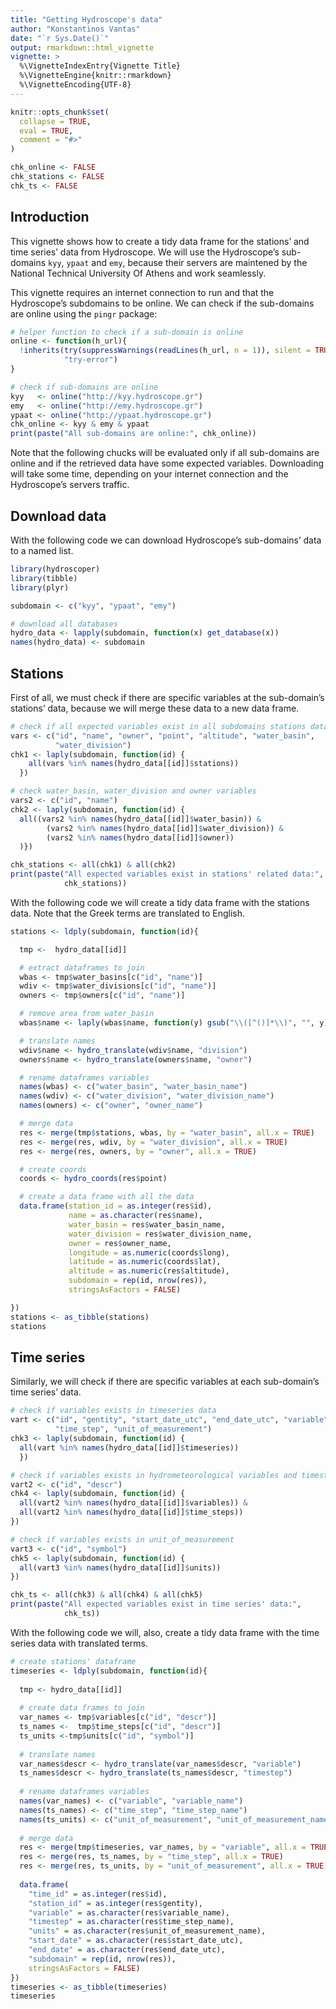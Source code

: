 ```yaml
---
title: "Getting Hydroscope's data"
author: "Konstantinos Vantas"
date: "`r Sys.Date()`"
output: rmarkdown::html_vignette
vignette: >
  %\VignetteIndexEntry{Vignette Title}
  %\VignetteEngine{knitr::rmarkdown}
  %\VignetteEncoding{UTF-8}
---
```


```r
knitr::opts_chunk$set(
  collapse = TRUE,
  eval = TRUE,
  comment = "#>"
)

chk_online <- FALSE
chk_stations <- FALSE
chk_ts <- FALSE

```

## Introduction

This vignette shows how to create a tidy data frame for the stations' and time series' data from Hydroscope. We will use the Hydroscope's sub-domains `kyy`, `ypaat` and `emy`, because their servers are maintened by the National Technical University Of Athens and work seamlessly.

This vignette requires an internet connection to run and that the Hydroscope's subdomains to be online. We can check if the sub-domains are online using the `pingr` package:

```r
# helper function to check if a sub-domain is online
online <- function(h_url){
  !inherits(try(suppressWarnings(readLines(h_url, n = 1)), silent = TRUE),
            "try-error")
}

# check if sub-domains are online
kyy   <- online("http://kyy.hydroscope.gr")
emy   <- online("http://emy.hydroscope.gr")
ypaat <- online("http://ypaat.hydroscope.gr")
chk_online <- kyy & emy & ypaat
print(paste("All sub-domains are online:", chk_online))
```

Note that the following chucks will be evaluated only if all sub-domains are online and if the retrieved data have some expected variables. Downloading will take some time, depending on your internet connection and the Hydroscope's servers traffic.

## Download data

With the following code we can download Hydroscope's sub-domains' data to a named list.

```r
library(hydroscoper)
library(tibble)
library(plyr)

subdomain <- c("kyy", "ypaat", "emy")

# download all databases
hydro_data <- lapply(subdomain, function(x) get_database(x))
names(hydro_data) <- subdomain

```

## Stations

First of all, we must check if there are specific variables at the sub-domain's stations' data, because we will merge these data to a new data frame.

```r

# check if all expected variables exist in all subdomains stations data
vars <- c("id", "name", "owner", "point", "altitude", "water_basin",
          "water_division")
chk1 <- laply(subdomain, function(id) {
    all(vars %in% names(hydro_data[[id]]$stations))
  })

# check water_basin, water_division and owner variables
vars2 <- c("id", "name")
chk2 <- laply(subdomain, function(id) { 
  all((vars2 %in% names(hydro_data[[id]]$water_basin)) &
        (vars2 %in% names(hydro_data[[id]]$water_division)) &
        (vars2 %in% names(hydro_data[[id]]$owner))
  )})

chk_stations <- all(chk1) & all(chk2)
print(paste("All expected variables exist in stations' related data:",
            chk_stations))
```

With the following code we will create a tidy data frame with the stations data. Note that the Greek terms are translated to English.

```r
stations <- ldply(subdomain, function(id){

  tmp <-  hydro_data[[id]]

  # extract dataframes to join
  wbas <- tmp$water_basins[c("id", "name")]
  wdiv <- tmp$water_divisions[c("id", "name")]
  owners <- tmp$owners[c("id", "name")]

  # remove area from water_basin
  wbas$name <- laply(wbas$name, function(y) gsub("\\([^()]*\\)", "", y))

  # translate names
  wdiv$name <- hydro_translate(wdiv$name, "division")
  owners$name <- hydro_translate(owners$name, "owner")

  # rename dataframes variables
  names(wbas) <- c("water_basin", "water_basin_name")
  names(wdiv) <- c("water_division", "water_division_name")
  names(owners) <- c("owner", "owner_name")

  # merge data
  res <- merge(tmp$stations, wbas, by = "water_basin", all.x = TRUE)
  res <- merge(res, wdiv, by = "water_division", all.x = TRUE)
  res <- merge(res, owners, by = "owner", all.x = TRUE)

  # create coords
  coords <- hydro_coords(res$point)

  # create a data frame with all the data
  data.frame(station_id = as.integer(res$id),
             name = as.character(res$name),
             water_basin = res$water_basin_name,
             water_division = res$water_division_name,
             owner = res$owner_name,
             longitude = as.numeric(coords$long),
             latitude = as.numeric(coords$lat),
             altitude = as.numeric(res$altitude),
             subdomain = rep(id, nrow(res)),
             stringsAsFactors = FALSE)

})
stations <- as_tibble(stations)
stations
```

## Time series

Similarly, we will check if there are specific variables at each sub-domain's time series' data.

```r

# check if variables exists in timeseries data
vart <- c("id", "gentity", "start_date_utc", "end_date_utc", "variable",
          "time_step", "unit_of_measurement")
chk3 <- laply(subdomain, function(id) { 
  all(vart %in% names(hydro_data[[id]]$timeseries))
  })

# check if variables exists in hydrometeorological variables and timesteps
vart2 <- c("id", "descr")
chk4 <- laply(subdomain, function(id) {
  all(vart2 %in% names(hydro_data[[id]]$variables)) &
  all(vart2 %in% names(hydro_data[[id]]$time_steps))
})

# check if variables exists in unit_of_measurement
vart3 <- c("id", "symbol")
chk5 <- laply(subdomain, function(id) {
  all(vart3 %in% names(hydro_data[[id]]$units))
})

chk_ts <- all(chk3) & all(chk4) & all(chk5)
print(paste("All expected variables exist in time series' data:",
            chk_ts))


```

With the following code we will, also, create a tidy data frame with the time series data with translated terms.

```r
# create stations' dataframe
timeseries <- ldply(subdomain, function(id){
  
  tmp <- hydro_data[[id]]
  
  # create data frames to join
  var_names <- tmp$variables[c("id", "descr")]
  ts_names <-  tmp$time_steps[c("id", "descr")]
  ts_units <-tmp$units[c("id", "symbol")]
  
  # translate names
  var_names$descr <- hydro_translate(var_names$descr, "variable")
  ts_names$descr <- hydro_translate(ts_names$descr, "timestep")
  
  # rename dataframes variables
  names(var_names) <- c("variable", "variable_name")
  names(ts_names) <- c("time_step", "time_step_name")
  names(ts_units) <- c("unit_of_measurement", "unit_of_measurement_name")
  
  # merge data
  res <- merge(tmp$timeseries, var_names, by = "variable", all.x = TRUE)
  res <- merge(res, ts_names, by = "time_step", all.x = TRUE)
  res <- merge(res, ts_units, by = "unit_of_measurement", all.x = TRUE)
  
  data.frame(
    "time_id" = as.integer(res$id),
    "station_id" = as.integer(res$gentity),
    "variable" = as.character(res$variable_name),
    "timestep" = as.character(res$time_step_name),
    "units" = as.character(res$unit_of_measurement_name),
    "start_date" = as.character(res$start_date_utc),
    "end_date" = as.character(res$end_date_utc),
    "subdomain" = rep(id, nrow(res)), 
    stringsAsFactors = FALSE)
})
timeseries <- as_tibble(timeseries)
timeseries
```

